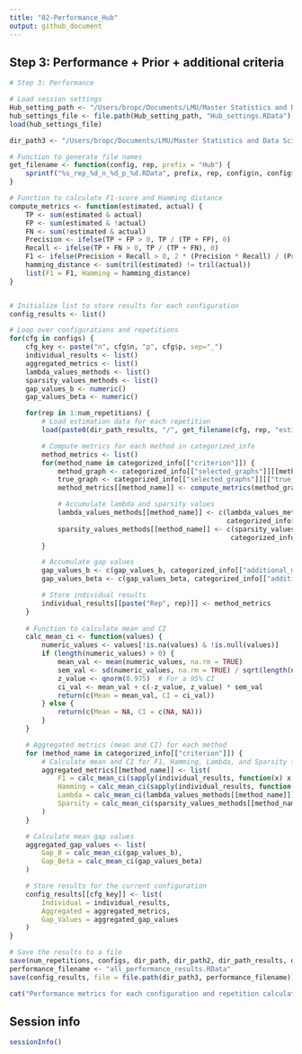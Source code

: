 ```yaml
---
title: "02-Performance_Hub"
output: github_document
---
```



## Step 3: Performance + Prior + additional criteria
```r

# Step 3: Performance

# Load session settings
Hub_setting_path <- "/Users/bropc/Documents/LMU/Master Statistics and Data Science/Masterarbeit/R Master/StARS_Simulations/workflow/Storage_Settings/"
hub_settings_file <- file.path(Hub_setting_path, "Hub_settings.RData")
load(hub_settings_file)

dir_path3 <- "/Users/bropc/Documents/LMU/Master Statistics and Data Science/Masterarbeit/R Master/StARS_Simulations/workflow/Storage_Performance_Hub"

# Function to generate file names
get_filename <- function(config, rep, prefix = "Hub") {
    sprintf("%s_rep_%d_n_%d_p_%d.RData", prefix, rep, config$n, config$p)
}

# Function to calculate F1-score and Hamming distance
compute_metrics <- function(estimated, actual) {
    TP <- sum(estimated & actual)
    FP <- sum(estimated & !actual)
    FN <- sum(!estimated & actual)
    Precision <- ifelse(TP + FP > 0, TP / (TP + FP), 0)
    Recall <- ifelse(TP + FN > 0, TP / (TP + FN), 0)
    F1 <- ifelse(Precision + Recall > 0, 2 * (Precision * Recall) / (Precision + Recall), 0)
    hamming_distance <- sum(tril(estimated) != tril(actual))
    list(F1 = F1, Hamming = hamming_distance)
}


# Initialize list to store results for each configuration
config_results <- list()

# Loop over configurations and repetitions
for(cfg in configs) {
    cfg_key <- paste("n", cfg$n, "p", cfg$p, sep="_")
    individual_results <- list()
    aggregated_metrics <- list()
    lambda_values_methods <- list()
    sparsity_values_methods <- list()
    gap_values_b <- numeric()
    gap_values_beta <- numeric()

    for(rep in 1:num_repetitions) {
        # Load estimation data for each repetition
        load(paste0(dir_path_results, "/", get_filename(cfg, rep, "estimation")))

        # Compute metrics for each method in categorized_info
        method_metrics <- list()
        for(method_name in categorized_info[["criterion"]]) {
            method_graph <- categorized_info[["selected_graphs"]][[method_name]]
            true_graph <- categorized_info[["selected_graphs"]][["true_graph"]]
            method_metrics[[method_name]] <- compute_metrics(method_graph, true_graph)

            # Accumulate lambda and sparsity values
            lambda_values_methods[[method_name]] <- c(lambda_values_methods[[method_name]], 
                                                      categorized_info[["optimal_lambdas"]][[method_name]])
            sparsity_values_methods[[method_name]] <- c(sparsity_values_methods[[method_name]], 
                                                       categorized_info[["act_sparsity"]][[method_name]])
        }

        # Accumulate gap values
        gap_values_b <- c(gap_values_b, categorized_info[["additional_metrics"]][["gap_b"]])
        gap_values_beta <- c(gap_values_beta, categorized_info[["additional_metrics"]][["gap_beta"]])

        # Store individual results
        individual_results[[paste("Rep", rep)]] <- method_metrics
    }
    
    # Function to calculate mean and CI
    calc_mean_ci <- function(values) {
        numeric_values <- values[!is.na(values) & !is.null(values)]
        if (length(numeric_values) > 0) {
            mean_val <- mean(numeric_values, na.rm = TRUE)
            sem_val <- sd(numeric_values, na.rm = TRUE) / sqrt(length(numeric_values)) #weighted sd
            z_value <- qnorm(0.975)  # For a 95% CI
            ci_val <- mean_val + c(-z_value, z_value) * sem_val
            return(c(Mean = mean_val, CI = ci_val))
        } else {
            return(c(Mean = NA, CI = c(NA, NA)))
        }
    }

    # Aggregated metrics (mean and CI) for each method
    for (method_name in categorized_info[["criterion"]]) {
        # Calculate mean and CI for F1, Hamming, Lambda, and Sparsity for each method
        aggregated_metrics[[method_name]] <- list(
            F1 = calc_mean_ci(sapply(individual_results, function(x) x[[method_name]]$F1)),
            Hamming = calc_mean_ci(sapply(individual_results, function(x) x[[method_name]]$Hamming)),
            Lambda = calc_mean_ci(lambda_values_methods[[method_name]]),
            Sparsity = calc_mean_ci(sparsity_values_methods[[method_name]])
        )
    }

    # Calculate mean gap values
    aggregated_gap_values <- list(
        Gap_B = calc_mean_ci(gap_values_b),
        Gap_Beta = calc_mean_ci(gap_values_beta)
    )

    # Store results for the current configuration
    config_results[[cfg_key]] <- list(
        Individual = individual_results,
        Aggregated = aggregated_metrics,
        Gap_Values = aggregated_gap_values
    )
}

# Save the results to a file
save(num_repetitions, configs, dir_path, dir_path2, dir_path_results, out.p, dir_path3, config_results, file = hub_settings_file)
performance_filename <- "all_performance_results.RData"
save(config_results, file = file.path(dir_path3, performance_filename))

cat("Performance metrics for each configuration and repetition calculated and saved!\n")

```




## Session info
```r
sessionInfo()
```

